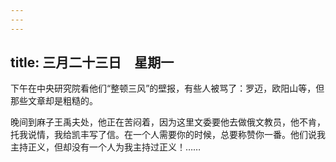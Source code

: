 ```yaml
---
---
---
```

title: 三月二十三日　星期一
---




下午在中央研究院看他们“整顿三风”的壁报，有些人被骂了：罗迈，欧阳山等，但那些文章却是粗糙的。

晚间到麻子王禹夫处，他正在苦闷着，因为这里文委要他去做俄文教员，他不肯，托我说情，我给凯丰写了信。在一个人需要你的时候，总要称赞你一番。他们说我主持正义，但却没有一个人为我主持过正义！……
